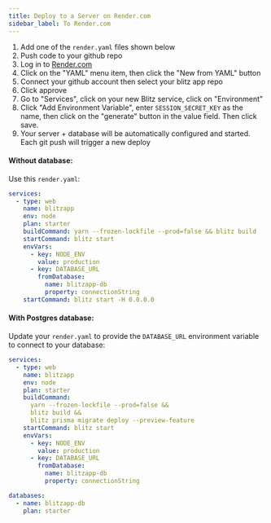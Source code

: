 ```yaml
---
title: Deploy to a Server on Render.com
sidebar_label: To Render.com
---
```


1. Add one of the `render.yaml` files shown below
2. Push code to your github repo
3. Log in to [Render.com](https://render.com)
4. Click on the "YAML" menu item, then click the "New from YAML" button
5. Connect your github account then select your blitz app repo
6. Click approve
7. Go to "Services", click on your new Blitz service, click on
   "Environment"
8. Click "Add Environment Variable", enter `SESSION_SECRET_KEY` as the
   name, then click on the "generate" button in the value field. Then
   click save.
9. Your server + database will be automatically configured and started.
   Each git push will trigger a new deploy

#### Without database:

Use this `render.yaml`:

```yaml
services:
  - type: web
    name: blitzapp
    env: node
    plan: starter
    buildCommand: yarn --frozen-lockfile --prod=false && blitz build
    startCommand: blitz start
    envVars:
      - key: NODE_ENV
        value: production
      - key: DATABASE_URL
        fromDatabase:
          name: blitzapp-db
          property: connectionString
    startCommand: blitz start -H 0.0.0.0
```

#### With Postgres database:

Update your `render.yaml` to provide the `DATABASE_URL` environment
variable to connect to your database:

<!-- prettier-ignore-start -->
```yaml
services:
  - type: web
    name: blitzapp
    env: node
    plan: starter
    buildCommand:
      yarn --frozen-lockfile --prod=false &&
      blitz build &&
      blitz prisma migrate deploy --preview-feature
    startCommand: blitz start
    envVars:
      - key: NODE_ENV
        value: production
      - key: DATABASE_URL
        fromDatabase:
          name: blitzapp-db
          property: connectionString

databases:
  - name: blitzapp-db
    plan: starter
```
<!-- prettier-ignore-end -->
